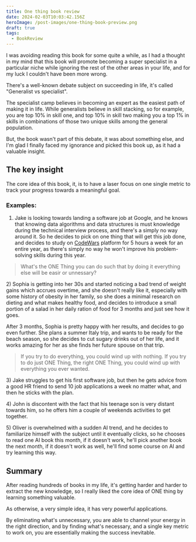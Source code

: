 ```yaml
---
title: One thing book review
date: 2024-02-03T10:03:42.156Z
heroImage: /post-images/one-thing-book-preview.png
draft: true
tags:
  - BookReview
---
```


I was avoiding reading this book for some quite a while, as I had a thought in my mind that this book will promote becoming a super specialist in a particular niche while ignoring the rest of the other areas in your life, and for my luck I couldn't have been more wrong.

There's a well-known debate subject on succeeding in life, it's called "Generalist vs specialist".

The specialist camp believes in becoming an expert as the easiest path of making it in life. While generalists believe in skill stacking, so for example, you are top 10% in skill one, and top 10% in skill two making you a top 1% in skills in combinations of those two unique skills among the general population.

But, the book wasn't part of this debate, it was about something else, and I'm glad I finally faced my ignorance and picked this book up, as it had a valuable insight.

## The key insight

The core idea of this book, it, is to have a laser focus on one single metric to track your progress towards a meaningful goal.

### Examples:

1. Jake is looking towards landing a software job at Google, and he knows that knowing data algorithms and data structures is must knowledge during the technical interview process, and there's a simply no way around it. So he decides to pick on one thing that will get this job done, and decides to study on [CodeWars](https://alex-code.com/post/2023-01-21-i-tried-codewars-for-30-days) platform for 5 hours a week for an entire year, as there's simply no way he won't improve his problem-solving skills during this year.

> What's the ONE Thing you can do such that by doing it everything else will be easir or unnessary?

2\) Sophia is getting into her 30s and started noticing a bad trend of weight gains which accrues overtime, and she doesn't really like it, especially with some history of obesity in her family, so she does a minimal research on dieting and what makes healthy food, and decides to introduce a small portion of a salad in her daily ration of food for 3 months and just see how it goes.

After 3 months, Sophia is pretty happy with her results, and decides to go even further. She plans a summer Italy trip, and wants to be ready for the beach season, so she decides to cut sugary drinks out of her life, and it works amazing for her as she finds her future spouse on that trip.

> If you try to do everything, you could wind up with nothing. If you try to do just ONE Thing, the right ONE Thing, you could wind up with everything you ever wanted.

3\) Jake struggles to get his first software job, but then he gets advice from a good HR friend to send 10 job applications a week no matter what, and then he sticks with the plan.

4\) John is discontent with the fact that his teenage son is very distant towards him, so he offers him a couple of weekends activities to get together.

5\) Oliver is overwhelmed with a sudden AI trend, and he decides to familiarize himself with the subject until it eventually clicks, so he chooses to read one AI book this month, if it doesn't work, he'll pick another book the next month, if it doesn't work as well, he'll find some course on AI and try learning this way.

## Summary

After reading hundreds of books in my life, it's getting harder and harder to extract the new knowledge, so I really liked the core idea of ONE thing by learning something valuable.

As otherwise, a very simple idea, it has very powerful applications.

By eliminating what's unnecessary, you are able to channel your energy in the right direction, and by finding what's necessary, and a single key metric to work on, you are essentially making the success inevitable.
